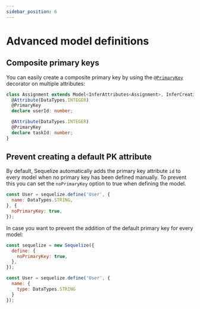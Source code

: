 ```yaml
---
sidebar_position: 6
---
```


# Advanced model definitions

## Composite primary keys

You can easily create a composite primary key by using the [`@PrimaryKey`](./decorators.mdx#primarykey) decorator on multiple attributes:

```ts
class Assignment extends Model<InferAttributes<Assignment>, InferCreationAttributes<Assignment>> {
  @Attribute(DataTypes.INTEGER)
  @PrimaryKey
  declare userId: number;

  @Attribute(DataTypes.INTEGER)
  @PrimaryKey
  declare taskId: number;
}
```

## Prevent creating a default PK attribute

By default, Sequelize automatically adds the primary key attribute `id` to every model when no primary key has been defined manually. 
To prevent this you can set the `noPrimaryKey` option to true when defining the model.

```js
const User = sequelize.define('User', {
  name: DataTypes.STRING,
}, {
  noPrimaryKey: true,
});
```

In case you want to prevent the addition of the default primary key for every model:

```js
const sequelize = new Sequelize({
  define: {
    noPrimaryKey: true,
  },
});

const User = sequelize.define('User', {
  name: {
    type: DataTypes.STRING
  }
});
```
